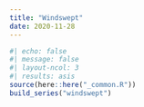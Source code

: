 ```yaml
---
title: "Windswept"
date: 2020-11-28
---
```

  
```r
#| echo: false
#| message: false
#| layout-ncol: 3
#| results: asis
source(here::here("_common.R"))
build_series("windswept")
```
